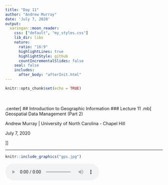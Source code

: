 ```yaml
---
title: "Day 11"
author: "Andrew Murray"
date: 'July 7, 2020'
output:
  xaringan::moon_reader:
    css: ["default", "my_styles.css"]
    lib_dir: libs
    nature:
      ratio: "16:9"
      highlightLines: true
      highlightStyle: github
      countIncrementalSlides: false
    seal: false
    includes:
      after_body: "afterInit.html"
---
```


```r
knitr::opts_chunk$set(echo = TRUE)
```

<br><br>
.center[
## Introduction to Geographic Information
### Lecture 11
.mb[
Geospatial Data Management (Part 2)<br>


Andrew Murray | University of North Carolina - Chapel Hill

July 7, 2020


]]

---

```r
knitr::include_graphics("gps.jpg")
```

<audio controls>
  <source src="/slides/intro_geographic_information/Day10/audio/d10s02.mp3" type="audio/mpeg">
  <p>Your browser doesn't support HTML5 audio.</p>
</audio>